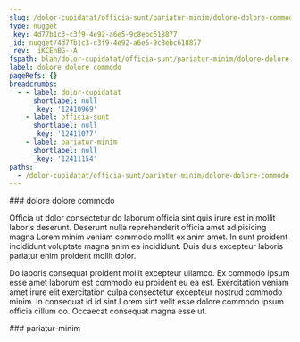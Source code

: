 ```yaml
---
slug: /dolor-cupidatat/officia-sunt/pariatur-minim/dolore-dolore-commodo
type: nugget
_key: 4d77b1c3-c3f9-4e92-a6e5-9c8ebc618877
_id: nugget/4d77b1c3-c3f9-4e92-a6e5-9c8ebc618877
_rev: _iKCEnBG--A
fspath: blah/dolor-cupidatat/officia-sunt/pariatur-minim/dolore-dolore-commodo.md
label: dolore dolore commodo
pageRefs: {}
breadcrumbs:
  - - label: dolor-cupidatat
      shortlabel: null
      _key: '12410969'
    - label: officia-sunt
      shortlabel: null
      _key: '12411077'
    - label: pariatur-minim
      shortlabel: null
      _key: '12411154'
paths:
  - /dolor-cupidatat/officia-sunt/pariatur-minim/dolore-dolore-commodo
---
```


<NuggetArea>
<Nugget slug="/dolor-cupidatat/officia-sunt/pariatur-minim/dolore-dolore-commodo" type="nugget" _key="4d77b1c3-c3f9-4e92-a6e5-9c8ebc618877" _id="nugget/4d77b1c3-c3f9-4e92-a6e5-9c8ebc618877" _rev="_iKCEnBG--A" fspath="blah/dolor-cupidatat/officia-sunt/pariatur-minim/dolore-dolore-commodo.md" label="dolore dolore commodo" paths="/dolor-cupidatat/officia-sunt/pariatur-minim/dolore-dolore-commodo">
<NuggetBody>
### dolore dolore commodo

Officia ut dolor consectetur do laborum officia sint quis irure est in mollit laboris deserunt. Deserunt nulla reprehenderit officia amet adipisicing magna Lorem minim veniam commodo mollit ex anim amet. In sunt proident incididunt voluptate magna anim ea incididunt. Duis duis excepteur laboris pariatur enim proident mollit dolor.

Do laboris consequat proident mollit excepteur ullamco. Ex commodo ipsum esse amet laborum est commodo eu proident eu ea est. Exercitation veniam amet irure elit exercitation culpa consectetur excepteur nostrud commodo minim. In consequat id id sint Lorem sint velit esse dolore commodo ipsum officia cillum do. Occaecat consequat magna esse ut.

</NuggetBody>
<Breadcrumbs>
<Crumbs>
<Crumb _key="12410969" label="dolor-cupidatat" /><Crumb _key="12411077" label="officia-sunt" /><Crumb _key="12411154" label="pariatur-minim" />
</Crumbs>
</Breadcrumbs>
</Nugget>

<NuggetsInbound>
</NuggetsInbound>
<NuggetsOutbound>
</NuggetsOutbound>
</NuggetArea>
<PassagesInbound>
<Passage direction="inbound" type="passage" _key="12411154" _id="passage/12411154" _rev="_iKCEnBG--_" label="pariatur-minim" passage="pariatur-minim" fspath="blah/dolor-cupidatat/officia-sunt/pariatur-minim" paths="/dolor-cupidatat/officia-sunt/pariatur-minim" slug="/dolor-cupidatat/officia-sunt/pariatur-minim">
<NuggetBody>
### pariatur-minim

</NuggetBody>
<Breadcrumbs>
<Crumbs>
<Crumb _key="12410969" label="dolor-cupidatat" /><Crumb _key="12411077" label="officia-sunt" />
</Crumbs>
</Breadcrumbs>
</Passage>

</PassagesInbound>
<PassagesOutbound>
</PassagesOutbound>